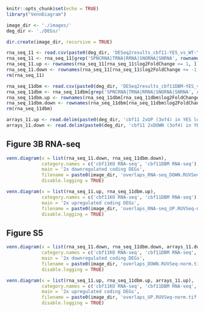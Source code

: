 ```r
knitr::opts_chunk$set(echo = TRUE)
library("VennDiagram")

image_dir <- './images/'
deg_dir <- './DEGs/'

dir.create(image_dir, recursive = TRUE)
```

```r
rna_seq_11 <- read.csv(paste0(deg_dir, 'DESeq2results_cbf11-YES_vs_WT-YES.RUVSeq-norm.SIG.csv'), row.names = 1)
rna_seq_11 <- rna_seq_11[grep('SPNCRNA|TRNA|RRNA|SNORNA|SNRNA', rownames(rna_seq_11), invert = TRUE), ]
rna_seq_11.up <- rownames(rna_seq_11[rna_seq_11$log2FoldChange >= 1, ])
rna_seq_11.down <- rownames(rna_seq_11[rna_seq_11$log2FoldChange <= -1, ])
rm(rna_seq_11)

rna_seq_11dbm <- read.csv(paste0(deg_dir, 'DESeq2results_cbf11DBM-YES_vs_WT-YES.RUVSeq-norm.SIG.csv'), row.names = 1)
rna_seq_11dbm <- rna_seq_11dbm[grep('SPNCRNA|TRNA|RRNA|SNORNA|SNRNA', rownames(rna_seq_11dbm), invert = TRUE), ]
rna_seq_11dbm.up <- rownames(rna_seq_11dbm[rna_seq_11dbm$log2FoldChange >= 1, ])
rna_seq_11dbm.down <- rownames(rna_seq_11dbm[rna_seq_11dbm$log2FoldChange <= -1, ])
rm(rna_seq_11dbm)

arrays_11.up <- read.delim(paste0(deg_dir, 'cbf11 2xUP (3of4) in YES log.txt'), stringsAsFactors = FALSE, header = FALSE)[, 2]
arrays_11.down <- read.delim(paste0(deg_dir, 'cbf11 2xDOWN (3of4) in YES log.txt'), stringsAsFactors = FALSE, header = FALSE)[, 2]
```


## Figure 3B RNA-seq

```r
venn.diagram(x = list(rna_seq_11.down, rna_seq_11dbm.down),
             category.names = c('cbf11KO RNA-seq', 'cbf11DBM RNA-seq'),
             main = '2x downregulated coding DEGs',
             filename = paste0(image_dir, 'overlaps_RNA-seq_DOWN.RUVSeq-norm.tif'), 
             disable.logging = TRUE)

venn.diagram(x = list(rna_seq_11.up, rna_seq_11dbm.up),
             category.names = c('cbf11KO RNA-seq', 'cbf11DBM RNA-seq'),
             main = '2x upregulated coding DEGs',
             filename = paste0(image_dir, 'overlaps_RNA-seq_UP.RUVSeq-norm.tif'), 
             disable.logging = TRUE)
```


## Figure S5

```r
venn.diagram(x = list(rna_seq_11.down, rna_seq_11dbm.down, arrays_11.down),
             category.names = c('cbf11KO RNA-seq', 'cbf11DBM RNA-seq', 'cbf11KO arrays'),
             main = '2x downregulated coding DEGs',
             filename = paste0(image_dir, 'overlaps_DOWN.RUVSeq-norm.tif'), 
             disable.logging = TRUE)

venn.diagram(x = list(rna_seq_11.up, rna_seq_11dbm.up, arrays_11.up),
             category.names = c('cbf11KO RNA-seq', 'cbf11DBM RNA-seq', 'cbf11KO arrays'),
             main = '2x upregulated coding DEGs',
             filename = paste0(image_dir, 'overlaps_UP.RUVSeq-norm.tif'), 
             disable.logging = TRUE)
```